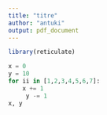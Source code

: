 ```yaml
---
title: "titre"
author: "antuki"
output: pdf_document
---
```


```r
library(reticulate)
```

```python
x = 0
y = 10
for ii in [1,2,3,4,5,6,7]:
    x += 1
     y -= 1
x, y
```